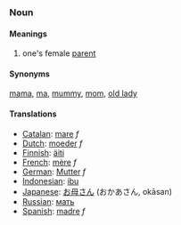 ===Noun===
====Meanings====
#one's female [[parent]]

====Synonyms====

[[mama]], [[ma]], [[mummy]], [[mom]], [[old lady]]

====Translations====
*[[Catalan]]: [[mare]] ''f''
*[[Dutch]]: [[moeder]] ''f''
*[[Finnish]]: [[äiti]]
*[[French]]: [[mère]] ''f''
*[[German]]: [[Mutter]] ''f''
*[[Indonesian]]: [[ibu]]
*[[Japanese]]: [[お母さん]] (おかあさん, okāsan)
*[[Russian]]: [[мать]]
*[[Spanish]]: [[madre]] ''f''